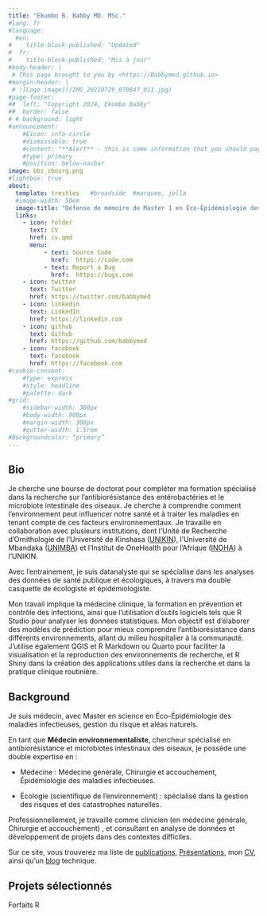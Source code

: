 ```yaml
---
title: "Ekumbo B. Babby MD. MSc."
#lang: fr 
#language:
  #en:
#    title-block-published: "Updated"
#  fr:
#    title-block-published: "Mis à jour"
#body-header: | 
 # This page brought to you by <https://Babbymed.github.io>
#margin-header: |
 # ![Logo image](/IMG_20210729_070847_011.jpg)
#page-footer:
##  left: "Copyright 2024, Ekumbo Babby" 
##  border: false
# # background: light
#announcement: 
    #Eicon: info-circle
    #dismissable: true
    #content: "**Alert** - this is some information that you should pay attention to"
    #type: primary
    #position: below-navbar
image: bbz_zbourg.png
#lightbox: true
about:
  template: trestles   #broadside  #marquee, jolla
  #image-width: 50em
  image-title: "Défense de mémoire de Master 1 en Éco-Épidémiologie des maladies infectieuses gestion du risque et aléas naturels à l'INOHA, 2021"
  links:
    - icon: folder
      text: CV
      href: cv.qmd
      menu:
          - text: Source Code
            href:  https://code.com
          - text: Report a Bug
            href:  https://bugs.com
    - icon: twitter
      text: Twitter
      href: https://twitter.com/babbymed
    - icon: linkedin
      text: LinkedIn
      href: https://linkedin.com
    - icon: github
      text: Github
      href: https://github.com/babbymed
    - icon: facebook
      text: facebook
      href: https://facebook.com
#cookie-consent:
    #type: express
    #style: headline
    #palette: dark
#grid:
    #sidebar-width: 300px
    #body-width: 900px
    #margin-width: 300px
    #gutter-width: 1.5rem
#Backgroundcolor: “primary”
---
```


::: column-page
## Bio

Je cherche une bourse de doctorat pour compléter ma formation spécialisé dans la recherche sur l'antibiorésistance des entérobactéries et le microbiote intestinale des oiseaux. Je cherche à comprendre comment l'environnement peut influencer notre santé et à traiter les maladies en tenant compte de ces facteurs environnementaux. Je travaille en collaboration avec plusieurs institutions, dont l'Unité de Recherche d'Ornithologie de l'Université de Kinshasa ([UNIKIN](https://www.unikin.ac.cd)), l'Université de Mbandaka ([UNIMBA](https://www.4icu.org/reviews/15437.htm)) et l'Institut de OneHealth pour l’Afrique ([INOHA](https://www.inoha.ac.cd/)) à l'UNIKIN.

Avec l'entrainement, je suis datanalyste qui se spécialise dans les analyses des données de santé publique et écologiques, à travers ma double casquette de écologiste et épidémiologiste.

Mon travail implique la médecine clinique, la formation en prévention et contrôle des infections, ainsi que l'utilisation d'outils logiciels tels que R Studio pour analyser les données statistiques. Mon objectif est d'élaborer des modèles de prédiction pour mieux comprendre l'antibiorésistance dans différents environnements, allant du milieu hospitalier à la communauté. J'utilise également QGIS et R Markdown ou Quarto pour faciliter la visualisation et la reproduction des environnements de recherche, et R Shiny dans la création des applications utiles dans la recherche et dans la pratique clinique routinière.

## **Background**

Je suis médecin, avec Master en science en Éco-Épidémiologie des maladies infectieuses, gestion du risque et aléas naturels.

En tant que **Médecin environnementaliste**, chercheur spécialisé en antibiorésistance et microbiotes intestinaux des oiseaux, je possède une double expertise en :

-   Médecine : Médecine générale, Chirurgie et accouchement, Épidémiologie des maladies infectieuses.

-   Écologie (scientifique de l'environnement) : spécialisé dans la gestion des risques et des catastrophes naturelles.

Professionnellement, je travaille comme clinicien (en médecine générale, Chirurgie et accouchement) , et consultant en analyse de données et développement de projets dans des contextes difficiles.

Sur ce site, vous trouverez ma liste de [publications](https://babbymed.github.io/Publication), [Présentations](https://babbymed.github.io/Présentation), mon [CV](https://babbymed.github.io/CV), ainsi qu'un [blog](https://babbymed.github.io/Blog) technique.

<p>

</p>

## Projets sélectionnés

Forfaits R

<link rel="me" href="https://Babbymed.github.io/@babbymed2024">
:::
